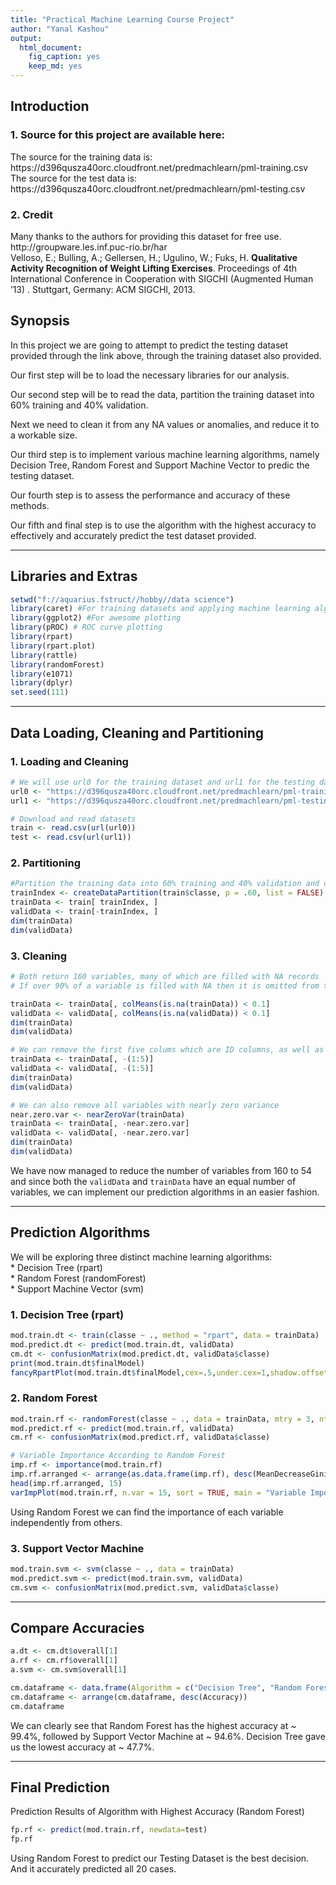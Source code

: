 ```yaml
--- 
title: "Practical Machine Learning Course Project" 
author: "Yanal Kashou"
output: 
  html_document: 
    fig_caption: yes
    keep_md: yes
---
```

## Introduction
### 1. Source for this project are available here:
The source for the training data is:
https://d396qusza40orc.cloudfront.net/predmachlearn/pml-training.csv  
The source for the test data is:
https://d396qusza40orc.cloudfront.net/predmachlearn/pml-testing.csv  

### 2. Credit
Many thanks to the authors for providing this dataset for free use.   http://groupware.les.inf.puc-rio.br/har  
Velloso, E.; Bulling, A.; Gellersen, H.; Ugulino, W.; Fuks, H. __Qualitative Activity Recognition of Weight Lifting Exercises__. Proceedings of 4th International Conference in Cooperation with SIGCHI (Augmented Human '13) . Stuttgart, Germany: ACM SIGCHI, 2013. 

## Synopsis
In this project we are going to attempt to predict the testing dataset provided through the link above, through the training dataset also provided.  

Our first step will be to load the necessary libraries for our analysis.  

Our second step will be to read the data, partition the training dataset into 60% training and 40% validation.  

Next we need to clean it from any NA values or anomalies, and reduce it to a workable size.  

Our third step is to implement various machine learning algorithms, namely Decision Tree, Random Forest and Support Machine Vector to predic the testing dataset.  

Our fourth step is to assess the performance and accuracy of these methods.  

Our fifth and final step is to use the algorithm with the highest accuracy to effectively and accurately predict the test dataset provided.  

***  

## Libraries and Extras
```r
setwd("f://aquarius.fstruct//hobby//data science")
library(caret) #For training datasets and applying machine learning algorithms
library(ggplot2) #For awesome plotting
library(pROC) # ROC curve plotting
library(rpart)
library(rpart.plot)
library(rattle)
library(randomForest)
library(e1071)
library(dplyr)
set.seed(111)
```
***
## Data Loading, Cleaning and Partitioning
### 1. Loading and Cleaning
```r
# We will use url0 for the training dataset and url1 for the testing dataset
url0 <- "https://d396qusza40orc.cloudfront.net/predmachlearn/pml-training.csv" 
url1 <- "https://d396qusza40orc.cloudfront.net/predmachlearn/pml-testing.csv"

# Download and read datasets
train <- read.csv(url(url0))
test <- read.csv(url(url1))
```

### 2. Partitioning
```r
#Partition the training data into 60% training and 40% validation and check dimensions.
trainIndex <- createDataPartition(train$classe, p = .60, list = FALSE)
trainData <- train[ trainIndex, ]
validData <- train[-trainIndex, ]
dim(trainData)
dim(validData)
```

### 3. Cleaning
```r
# Both return 160 variables, many of which are filled with NA records
# If over 90% of a variable is filled with NA then it is omitted from the training and test datasets

trainData <- trainData[, colMeans(is.na(trainData)) < 0.1]
validData <- validData[, colMeans(is.na(validData)) < 0.1]
dim(trainData)
dim(validData)

# We can remove the first five colums which are ID columns, as well as the timestamp as we do not need it in this analysis.
trainData <- trainData[, -(1:5)]
validData <- validData[, -(1:5)]
dim(trainData)
dim(validData)

# We can also remove all variables with nearly zero variance
near.zero.var <- nearZeroVar(trainData)
trainData <- trainData[, -near.zero.var]
validData <- validData[, -near.zero.var]
dim(trainData)
dim(validData)
```
We have now managed to reduce the number of variables from 160 to 54 and since both the `validData` and `trainData` have an equal number of variables, we can implement our prediction algorithms in an easier fashion.

***
## Prediction Algorithms

We will be exploring three distinct machine learning algorithms:  
* Decision Tree (rpart)  
* Random Forest (randomForest)  
* Support Machine Vector (svm)  

### 1. Decision Tree (rpart)
```r
mod.train.dt <- train(classe ~ ., method = "rpart", data = trainData)
mod.predict.dt <- predict(mod.train.dt, validData)
cm.dt <- confusionMatrix(mod.predict.dt, validData$classe)
print(mod.train.dt$finalModel)
fancyRpartPlot(mod.train.dt$finalModel,cex=.5,under.cex=1,shadow.offset=0)
```  

### 2. Random Forest
```r
mod.train.rf <- randomForest(classe ~ ., data = trainData, mtry = 3, ntree = 200, do.trace = 25)
mod.predict.rf <- predict(mod.train.rf, validData)
cm.rf <- confusionMatrix(mod.predict.rf, validData$classe)

# Variable Importance According to Random Forest
imp.rf <- importance(mod.train.rf)
imp.rf.arranged <- arrange(as.data.frame(imp.rf), desc(MeanDecreaseGini))
head(imp.rf.arranged, 15)
varImpPlot(mod.train.rf, n.var = 15, sort = TRUE, main = "Variable Importance", lcolor = "blue", bg = "purple")
```  

Using Random Forest we can find the importance of each variable independently from others. 

### 3. Support Vector Machine
```r
mod.train.svm <- svm(classe ~ ., data = trainData)
mod.predict.svm <- predict(mod.train.svm, validData)
cm.svm <- confusionMatrix(mod.predict.svm, validData$classe)
```  
***

## Compare Accuracies
```r
a.dt <- cm.dt$overall[1]
a.rf <- cm.rf$overall[1]
a.svm <- cm.svm$overall[1]

cm.dataframe <- data.frame(Algorithm = c("Decision Tree", "Random Forest", "Support Vector Machine"), Index = c("dt", "rf", "svm"), Accuracy = c(a.dt, a.rf, a.svm))
cm.dataframe <- arrange(cm.dataframe, desc(Accuracy))
cm.dataframe
```
We can clearly see that Random Forest has the highest accuracy at ~ 99.4%, followed by Support Vector Machine at ~ 94.6%. Decision Tree gave us the lowest accuracy at ~ 47.7%.

***
## Final Prediction

Prediction Results of Algorithm with Highest Accuracy (Random Forest)
```r
fp.rf <- predict(mod.train.rf, newdata=test)
fp.rf
```
  
Using Random Forest to predict our Testing Dataset is the best decision. And it accurately predicted all 20 cases.